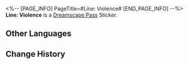 <%-- [PAGE_INFO]
PageTitle=#Line: Violence#
[END_PAGE_INFO] --%>
{{Stub|Location information}}
{{Item Infobox
|id          = 223270
|image       = Dreamscape Pass Sticker Text.png
|type        = Dreamscape Pass Sticker
|type2       = Talking Clock Stickers
|invCategory = 
|rarity      = 4
|effect      = 
|description = Digital stickers that can be used to decorate the pages of the Dreamtour Handbook. They come in many different styles.
|source1     = [[Calm the busker's displeasure with automated orchestras]]
}}
{{Description|Oh, you scoundrel! I want to rip your head off!}}
'''Line: Violence''' is a [[Dreamscape Pass]] Sticker.

==Other Languages==
{{Other Languages
|en   = Line: Violence
|zhs  = 台词：暴力
|zht  = 台詞：暴力
|ja   = セリフ：暴力
|ko   = 대사: 폭력
|es   = Guion: Violencia
|fr   = Réplique&nbsp;: violence
|ru   = Реплика: Жестокость
|th   = บทพูด: ใช้ความรุนแรง
|vi   = Lời Thoại: Bạo Lực
|de   = Spruch: Gewalt
|id   = Dialog: Kekerasan
|pt   = Linha: Violência
}}

==Change History==
{{Change History|2.0}}